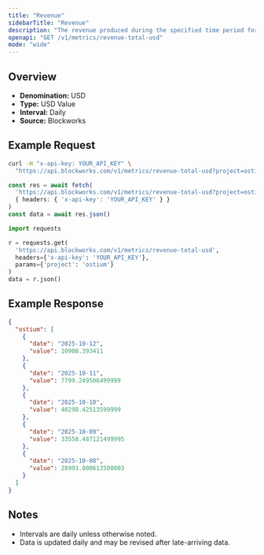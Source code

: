 ```yaml
---
title: "Revenue"
sidebarTitle: "Revenue"
description: "The revenue produced during the specified time period for given project."
openapi: "GET /v1/metrics/revenue-total-usd"
mode: "wide"
---
```


## Overview

- **Denomination:** USD
- **Type:** USD Value
- **Interval:** Daily
- **Source:** Blockworks

## Example Request

<CodeGroup>

```bash cURL
curl -H "x-api-key: YOUR_API_KEY" \
  "https://api.blockworks.com/v1/metrics/revenue-total-usd?project=ostium"
```

```typescript TypeScript
const res = await fetch(
  'https://api.blockworks.com/v1/metrics/revenue-total-usd?project=ostium',
  { headers: { 'x-api-key': 'YOUR_API_KEY' } }
)
const data = await res.json()
```

```python Python
import requests

r = requests.get(
  'https://api.blockworks.com/v1/metrics/revenue-total-usd',
  headers={'x-api-key': 'YOUR_API_KEY'},
  params={'project': 'ostium'}
)
data = r.json()
```

</CodeGroup>

## Example Response

```json
{
  "ostium": [
    {
      "date": "2025-10-12",
      "value": 10908.393411
    },
    {
      "date": "2025-10-11",
      "value": 7799.249506499999
    },
    {
      "date": "2025-10-10",
      "value": 40298.42513599999
    },
    {
      "date": "2025-10-09",
      "value": 33558.487121499995
    },
    {
      "date": "2025-10-08",
      "value": 28993.800613500003
    }
  ]
}
```

## Notes
- Intervals are daily unless otherwise noted.
- Data is updated daily and may be revised after late-arriving data.